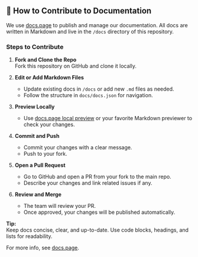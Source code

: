 ## 📝 How to Contribute to Documentation

We use [docs.page](https://docs.page) to publish and manage our documentation. All docs are written in Markdown and live in the `/docs` directory of this repository.

### Steps to Contribute

1. **Fork and Clone the Repo**  
   Fork this repository on GitHub and clone it locally.

2. **Edit or Add Markdown Files**

   - Update existing docs in `/docs` or add new `.md` files as needed.
   - Follow the structure in `docs/docs.json` for navigation.

3. **Preview Locally**

   - Use [docs.page local preview](https://docs.page) or your favorite Markdown previewer to check your changes.

4. **Commit and Push**

   - Commit your changes with a clear message.
   - Push to your fork.

5. **Open a Pull Request**

   - Go to GitHub and open a PR from your fork to the main repo.
   - Describe your changes and link related issues if any.

6. **Review and Merge**
   - The team will review your PR.
   - Once approved, your changes will be published automatically.

**Tip:**  
Keep docs concise, clear, and up-to-date. Use code blocks, headings, and lists for readability.

For more info, see [docs.page](https://docs.page).
